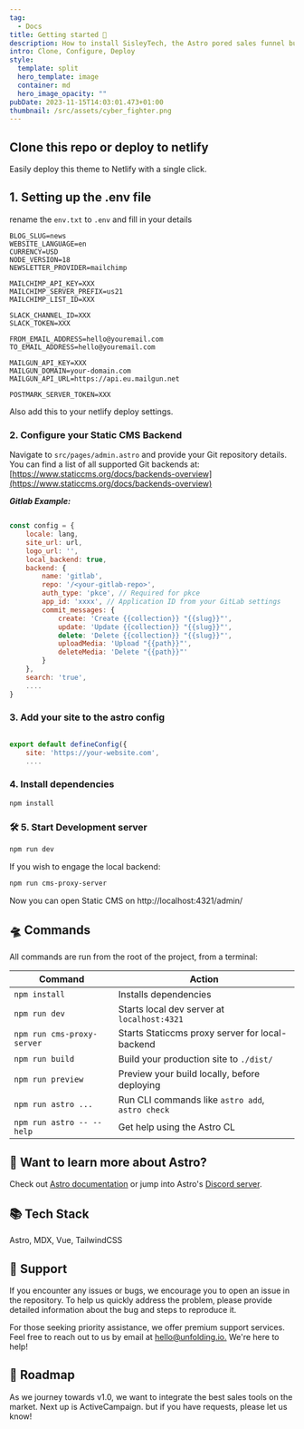 ```yaml
---
tag:
  - Docs
title: Getting started 🚀
description: How to install SisleyTech, the Astro pored sales funnel builder.
intro: Clone, Configure, Deploy
style:
  template: split
  hero_template: image
  container: md
  hero_image_opacity: ""
pubDate: 2023-11-15T14:03:01.473+01:00
thumbnail: /src/assets/cyber_fighter.png
---
```

## Clone this repo or deploy to netlify

Easily deploy this theme to Netlify with a single click.



## 1. Setting up the .env file

rename the `env.txt` to `.env` and fill in your details

```
BLOG_SLUG=news 
WEBSITE_LANGUAGE=en
CURRENCY=USD 
NODE_VERSION=18 
NEWSLETTER_PROVIDER=mailchimp

MAILCHIMP_API_KEY=XXX
MAILCHIMP_SERVER_PREFIX=us21	
MAILCHIMP_LIST_ID=XXX

SLACK_CHANNEL_ID=XXX
SLACK_TOKEN=XXX

FROM_EMAIL_ADDRESS=hello@youremail.com
TO_EMAIL_ADDRESS=hello@youremail.com 

MAILGUN_API_KEY=XXX
MAILGUN_DOMAIN=your-domain.com
MAILGUN_API_URL=https://api.eu.mailgun.net

POSTMARK_SERVER_TOKEN=XXX
```

Also add this to your netlify deploy settings.

### 2. Configure your Static CMS Backend

Navigate to `src/pages/admin.astro` and provide your Git repository details. You can find a list of all supported Git backends at:
[https://www.staticcms.org/docs/backends-overview](https://www.staticcms.org/docs/backends-overview)

***Gitlab Example:***

```javascript

const config = {
	locale: lang,
	site_url: url,
	logo_url: '',
	local_backend: true,
	backend: {
		name: 'gitlab',
		repo: '/<your-gitlab-repo>',
		auth_type: 'pkce', // Required for pkce
		app_id: 'xxxx', // Application ID from your GitLab settings
		commit_messages: {
			create: 'Create {{collection}} "{{slug}}"',
			update: 'Update {{collection}} "{{slug}}"',
			delete: 'Delete {{collection}} "{{slug}}"',
			uploadMedia: 'Upload "{{path}}"',
			deleteMedia: 'Delete "{{path}}"'
		}
	},
	search: 'true',
    ....
}

```

### 3. Add your site to the astro config

```javascript

export default defineConfig({
	site: 'https://your-website.com',
    ....

```

### 4. Install dependencies

```bash
npm install
```

### 🛠️ 5. Start Development server

```bash
npm run dev
```

If you wish to engage the local backend:

```bash
npm run cms-proxy-server
```

Now you can open Static CMS on http://localhost:4321/admin/

## 🛸 Commands

All commands are run from the root of the project, from a terminal:

|Command|Action|
|---|---|
|`npm install`|Installs dependencies|
|`npm run dev`|Starts local dev server at `localhost:4321`|
|`npm run cms-proxy-server`|Starts Staticcms proxy server for local-backend|
|`npm run build`|Build your production site to `./dist/`|
|`npm run preview`|Preview your build locally, before deploying|
|`npm run astro ...`|Run CLI commands like `astro add`, `astro check`|
|`npm run astro -- --help`|Get help using the Astro CL|

## 👀 Want to learn more about Astro?

Check out [Astro documentation](https://docs.astro.build) or jump into Astro's [Discord server](https://astro.build/chat).

## 📚 Tech Stack

Astro, MDX, Vue, TailwindCSS

## 🛟 Support

If you encounter any issues or bugs, we encourage you to open an issue in the repository. To help us quickly address the problem, please provide detailed information about the bug and steps to reproduce it.

For those seeking priority assistance, we offer premium support services. Feel free to reach out to us by email at [hello@unfolding.io.](mailto:hello@unfolding.io.) We're here to help!

## 🚕 Roadmap

As we journey towards v1.0, we want to integrate the best sales tools on the market. Next up is ActiveCampaign. but if you have requests, please let us know!
